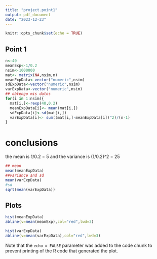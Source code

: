 ```yaml
---
title: "project.point1"
output: pdf_document
date: "2023-12-23"
---
```


```r
knitr::opts_chunk$set(echo = TRUE)
```

## Point 1



```r
n<-40
meanExp<-1/0.2
nsim<-1000000
mat<- matrix(NA,nsim,n)
meanExpData<-vector("numeric",nsim)
sdExpData<-vector("numeric",nsim)
varExpData<-vector("numeric",nsim)
## obtengo mis datos
for(i in 1:nsim){
  mat[i,]<-rexp(40,0.2)
  meanExpData[i]<- mean(mat[i,])
  sdExpData[i]<-sd(mat[i,])  
  varExpData[i]<- sum((mat[i,]-meanExpData[i])^2)/(n-1)
}

```

# conclusions

the mean is 1/0.2 = 5 and the variance is (1/0.2)^2 = 25
```r
## mean
mean(meanExpData)
##variance and sd
mean(varExpData)
#sd
sqrt(mean(varExpData))

```
## Plots


```r


hist(meanExpData)
abline(v=mean(meanExp),col="red",lwd=3)

hist(varExpData)
abline(v=mean(varExpData),col="red",lwd=3)


```

Note that the `echo = FALSE` parameter was added to the code chunk to prevent printing of the R code that generated the plot.

